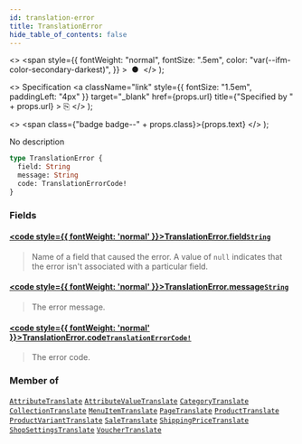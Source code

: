 ```yaml
---
id: translation-error
title: TranslationError
hide_table_of_contents: false
---
```


  <>
    <span
      style={{
        fontWeight: "normal",
        fontSize: ".5em",
        color: "var(--ifm-color-secondary-darkest)",
      }}
    >
      &nbsp;●&nbsp;
    </span>
  </>
);

  <>
    Specification
    <a
      className="link"
      style={{ fontSize: "1.5em", paddingLeft: "4px" }}
      target="\_blank"
      href={props.url}
      title={"Specified by " + props.url}
    >
      ⎘
    </a>
  </>
);

  <>
    <span class={"badge badge--" + props.class}>{props.text}</span>
  </>
);

No description

```graphql
type TranslationError {
  field: String
  message: String
  code: TranslationErrorCode!
}
```

### Fields

#### [<code style={{ fontWeight: 'normal' }}>TranslationError.<b>field</b></code>](#)<Bullet />[`String`](../../api-reference/scalars/string) <Badge class="secondary" text="scalar"/>

> Name of a field that caused the error. A value of `null` indicates that the error isn't associated with a particular field.

#### [<code style={{ fontWeight: 'normal' }}>TranslationError.<b>message</b></code>](#)<Bullet />[`String`](../../api-reference/scalars/string) <Badge class="secondary" text="scalar"/>

> The error message.

#### [<code style={{ fontWeight: 'normal' }}>TranslationError.<b>code</b></code>](#)<Bullet />[`TranslationErrorCode!`](../../api-reference/enums/translation-error-code) <Badge class="secondary" text="non-null"/> <Badge class="secondary" text="enum"/>

> The error code.

### Member of

[`AttributeTranslate`](../../api-reference/objects/attribute-translate) <Badge class="secondary" text="object"/><Bullet />[`AttributeValueTranslate`](../../api-reference/objects/attribute-value-translate) <Badge class="secondary" text="object"/><Bullet />[`CategoryTranslate`](../../api-reference/objects/category-translate) <Badge class="secondary" text="object"/><Bullet />[`CollectionTranslate`](../../api-reference/objects/collection-translate) <Badge class="secondary" text="object"/><Bullet />[`MenuItemTranslate`](../../api-reference/objects/menu-item-translate) <Badge class="secondary" text="object"/><Bullet />[`PageTranslate`](../../api-reference/objects/page-translate) <Badge class="secondary" text="object"/><Bullet />[`ProductTranslate`](../../api-reference/objects/product-translate) <Badge class="secondary" text="object"/><Bullet />[`ProductVariantTranslate`](../../api-reference/objects/product-variant-translate) <Badge class="secondary" text="object"/><Bullet />[`SaleTranslate`](../../api-reference/objects/sale-translate) <Badge class="secondary" text="object"/><Bullet />[`ShippingPriceTranslate`](../../api-reference/objects/shipping-price-translate) <Badge class="secondary" text="object"/><Bullet />[`ShopSettingsTranslate`](../../api-reference/objects/shop-settings-translate) <Badge class="secondary" text="object"/><Bullet />[`VoucherTranslate`](../../api-reference/objects/voucher-translate) <Badge class="secondary" text="object"/>
